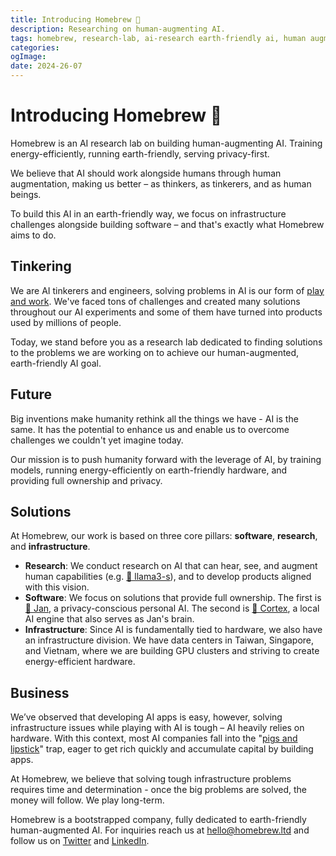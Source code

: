 ```yaml
---
title: Introducing Homebrew 🖖
description: Researching on human-augmenting AI.
tags: homebrew, research-lab, ai-research earth-friendly ai, human augmentation, energy-efficiency, 
categories:
ogImage:
date: 2024-26-07
---
```



<BlogBackButton />

# Introducing Homebrew 🖖

Homebrew is an AI research lab on building human-augmenting AI. Training energy-efficiently, running earth-friendly, serving privacy-first. 

We believe that AI should work alongside humans through human augmentation, making us better – as thinkers, as tinkerers, and as human beings. 

To build this AI in an earth-friendly way, we focus on infrastructure challenges alongside building software – and that's exactly what Homebrew aims to do.

## Tinkering

We are AI tinkerers and engineers, solving problems in AI is our form of [play and work](https://en.wikipedia.org/wiki/Work_as_play). We've faced tons of challenges and created many solutions throughout our AI experiments and some of them have turned into products used by millions of people. 

Today, we stand before you as a research lab dedicated to finding solutions to the problems we are working on to achieve our human-augmented, earth-friendly AI goal.

## Future

Big inventions make humanity rethink all the things we have - AI is the same. It has the potential to enhance us and enable us to overcome challenges we couldn't yet imagine today. 

Our mission is to push humanity forward with the leverage of AI, by training models, running energy-efficiently on earth-friendly hardware, and providing full ownership and privacy.

## Solutions

At Homebrew, our work is based on three core pillars: **software**, **research**, and **infrastructure**.

- **Research**: We conduct research on AI that can hear, see, and augment human capabilities (e.g. [🦄 llama3-s](https://github.com/homebrewltd/llama3-s)), and to develop products aligned with this vision.
- **Software**: We focus on solutions that provide full ownership. The first is [👋 Jan](https://jan.ai/), a privacy-conscious personal AI. The second is [🤖 Cortex](https://cortex.so/), a local AI engine that also serves as Jan's brain.
- **Infrastructure**: Since AI is fundamentally tied to hardware, we also have an infrastructure division. We have data centers in Taiwan, Singapore, and Vietnam, where we are building GPU clusters and striving to create energy-efficient hardware.

## Business

We’ve observed that developing AI apps is easy, however, solving infrastructure issues while playing with AI is tough – AI heavily relies on hardware. With this context, most AI companies fall into the "[pigs and lipstick](https://en.wikipedia.org/wiki/Lipstick_on_a_pig)" trap, eager to get rich quickly and accumulate capital by building apps. 

At Homebrew, we believe that solving tough infrastructure problems requires time and determination - once the big problems are solved, the money will follow. We play long-term.

Homebrew is a bootstrapped company, fully dedicated to earth-friendly human-augmented AI. For inquiries reach us at hello@homebrew.ltd and follow us on [Twitter](https://x.com/homebrewltd) and [LinkedIn](https://www.linkedin.com/company/janframework/).

